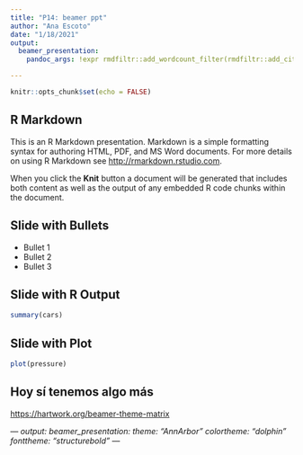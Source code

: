 ```yaml
---
title: "P14: beamer ppt"
author: "Ana Escoto"
date: "1/18/2021"
output:  
  beamer_presentation:
    pandoc_args: !expr rmdfiltr::add_wordcount_filter(rmdfiltr::add_citeproc_filter(args = NULL))

---
```


```r
knitr::opts_chunk$set(echo = FALSE)
```

## R Markdown

This is an R Markdown presentation. Markdown is a simple formatting syntax for authoring HTML, PDF, and MS Word documents. For more details on using R Markdown see <http://rmarkdown.rstudio.com>.

When you click the **Knit** button a document will be generated that includes both content as well as the output of any embedded R code chunks within the document.

## Slide with Bullets

- Bullet 1
- Bullet 2
- Bullet 3

## Slide with R Output

```r
summary(cars)
```

## Slide with Plot

```r
plot(pressure)
```

## Hoy sí tenemos algo más

<https://hartwork.org/beamer-theme-matrix>

*---
output:
  beamer_presentation:
    theme: "AnnArbor"
    colortheme: "dolphin"
    fonttheme: "structurebold"
*---


